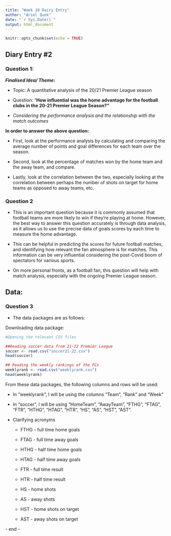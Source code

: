 ---
title: "Week 10 Dairy Entry"
author: "Ariel Quek"
date: "`r Sys.Date()`"
output: html_document
---

```{r setup, include=FALSE}
knitr::opts_chunk$set(echo = TRUE)
```

## Diary Entry #2

### Question 1: 

***Finalised Idea/ Theme*****:**

-   Topic: A quantitative analysis of the 20/21 Premier League season

-   Question: "**How influential was the home advantage for the football clubs in the 20-21 Premier League Season?"**

-   *Considering the performance analysis and the relationship with the match outcomes*

**In order to answer the above question:**

-   First, look at the performance analysis by calculating and comparing the average number of points and goal differences for each team over the season.

-   Second, look at the percentage of matches won by the home team and the away team, and compare.

-   Lastly, look at the correlation between the two, especially looking at the correlation between perhaps the number of shots on target for home teams as opposed to away teams, etc.

### Question 2 

-   This is an important question because it is commonly assumed that football teams are more likely to win if they're playing at home. However, the best way to answer this question accurately is through data analysis, as it allows us to use the precise data of goals scores by each time to measure the home advantage.

-   This can be helpful in predicting the scores for future football matches, and identifying how relevant the fan atmosphere is for matches. This information can be very influential considering the post-Covid boom of spectators for various sports.

-   On more personal fronts, as a football fan, this question will help with match analysis, especially with the ongoing Premier League season.

## Data:

### Question 3

-   The data packages are as follows:

Downloading data package:

```{r, eval=TRUE, echo=TRUE}

#Opening the relevant CSV files 

##Reading soccer data from 21-22 Premier League 
soccer <- read.csv("soccer21-22.csv")
head(soccer)
```

```{r, echo=TRUE, eval=TRUE}
## Reading the weekly rankings of the FCs 
weeklyrank <- read.csv("weeklyrank.csv")
head(weeklyrank)
```

From these data packages, the following columns and rows will be used:

-   In "weeklyrank", I will be using the columns "Team", "Rank" and "Week"

-   In "soccer", I will be using "HomeTeam", "AwayTeam", "FTHG", "FTAG", "FTR", "HTHG", "HTAG", "HTR", "HS", "AS", "HST", "AST".

-   <div>

    Clarifying acronyms

    -   FTHG - full time home goals

    -   FTAG - full time away goals

    -   HTHG - half time home goals

    -   HTAG - half time away goals

    -   FTR - full time result

    -   HTR - half time result

    -   HS - home shots

    -   AS - away shots

    -   HST - home shots on target

    -   AST - away shots on target

    </div>

\- end -
